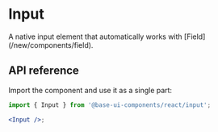 # Input

<Subtitle>
  A native input element that automatically works with [Field](/new/components/field).
</Subtitle>

<Meta name="description" content="A high-quality, unstyled React input component." />

<Demo path="./demos/hero" />

## API reference

Import the component and use it as a single part:

```jsx title="Anatomy"
import { Input } from '@base-ui-components/react/input';

<Input />;
```

<Reference component="Input" />
